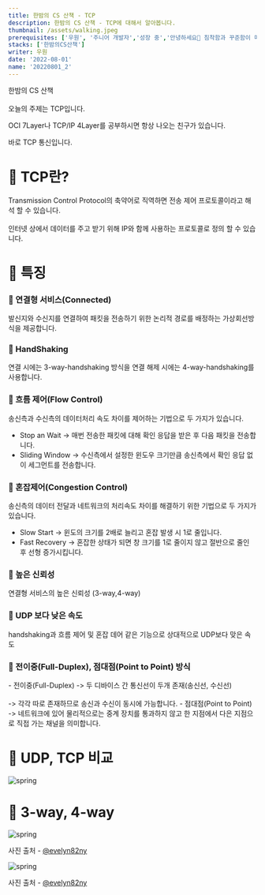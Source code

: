 ```yaml
---
title: 한밤의 CS 산책 - TCP
description: 한밤의 CS 산책 - TCP에 대해서 알아봅니다.
thumbnail: /assets/walking.jpeg
prerequisites: ['우원', '주니어 개발자','성장 중','안녕하세요👏 침착함과 꾸준함이 매력인 주니어 개발자 우원입니다.']
stacks: ['한밤의CS산책']
writer: 우원
date: '2022-08-01'
name: '20220801_2' 
---
```


한밤의 CS 산책<br></br>
오늘의 주제는 TCP입니다.

OCI 7Layer나 TCP/IP 4Layer를 공부하시면
항상 나오는 친구가 있습니다.

바로 TCP 통신입니다.

# 🧐 TCP란?

<div className="bg-gray-50 my-4 px-4 py-2 border-l-4 border-green-400 hover:bg-gray-100 hover:border-indigo-400 transition duration-300 ease-in-out">
Transmission Control Protocol의 축약어로 직역하면 전송 제어 프로토콜이라고 해석 할 수 있습니다. <br></br>
인터넷 상에서 데이터를 주고 받기 위해 IP와 함께 사용하는 프로토콜로 정의 할 수 있습니다.
</div>

# 🧐 특징 
### 🧩 연결형 서비스(Connected)

<div className="bg-gray-50 my-4 px-4 py-2 border-l-4 border-green-400 hover:bg-gray-100 hover:border-indigo-400 transition duration-300 ease-in-out">
발신지와 수신지를 연결하여 패킷을 전송하기 위한 논리적 경로를 배정하는 가상회선방식을 제공합니다.
</div>

### 🧩 HandShaking

<div className="bg-gray-50 my-4 px-4 py-2 border-l-4 border-green-400 hover:bg-gray-100 hover:border-indigo-400 transition duration-300 ease-in-out">
연결 시에는 3-way-handshaking 방식을 연결 해제 시에는 4-way-handshaking를 사용합니다.
</div>

### 🧩 흐름 제어(Flow Control)

<div className="bg-gray-50 my-4 px-4 py-2 border-l-4 border-green-400 hover:bg-gray-100 hover:border-indigo-400 transition duration-300 ease-in-out">
송신측과 수신측의 데이터처리 속도 차이를 제어하는 기법으로 두 가지가 있습니다.

- Stop an Wait
-> 매번 전송한 패킷에 대해 확인 응답을 받은 후 다음 패킷을 전송합니다.
- Sliding Window
-> 수신측에서 설정한 윈도우 크기만큼 송신측에서 확인 응답 없이 세그먼트를 전송합니다.
</div>

### 🧩 혼잡제어(Congestion Control)

<div className="bg-gray-50 my-4 px-4 py-2 border-l-4 border-green-400 hover:bg-gray-100 hover:border-indigo-400 transition duration-300 ease-in-out">
송신측의 데이터 전달과 네트워크의 처리속도 차이를 해결하기 위한 기법으로 두 가지가 있습니다.

- Slow Start
-> 윈도의 크기를 2배로 늘리고 혼잡 발생 시 1로 줄입니다.
- Fast Recovery
-> 혼잡한 상태가 되면 창 크기를 1로 줄이지 않고 절반으로 줄인 후 선형 증가시킵니다.
</div>


### 🧩 높은 신뢰성

<div className="bg-gray-50 my-4 px-4 py-2 border-l-4 border-green-400 hover:bg-gray-100 hover:border-indigo-400 transition duration-300 ease-in-out">
연결형 서비스의 높은 신뢰성 (3-way,4-way)
</div>

### 🧩 UDP 보다 낮은 속도

<div className="bg-gray-50 my-4 px-4 py-2 border-l-4 border-green-400 hover:bg-gray-100 hover:border-indigo-400 transition duration-300 ease-in-out">
handshaking과 흐름 제어 및 혼잡 데어 같은 기능으로 상대적으로 UDP보다 맞은 속도
</div>

### 🧩 전이중(Full-Duplex), 점대점(Point to Point) 방식

<div className="bg-gray-50 my-4 px-4 py-2 border-l-4 border-green-400 hover:bg-gray-100 hover:border-indigo-400 transition duration-300 ease-in-out">
- 전이중(Full-Duplex)
-> 두 디바이스 간 통신선이 두개 존재(송신선, 수신선)<br></br>
-> 각각 따로 존재하므로 송신과 수신이 동시에 가능합니다.
- 점대점(Point to Point)
-> 네트워크에 있어 물리적으로는 중계 장치를 통과하지 않고 한 지점에서 다은 지점으로 직접 가는 채널을 의미합니다.
</div>

# 🧐 UDP, TCP 비교

<div className="flex justify-center items-center py-5">
  <img src="https://velog.velcdn.com/images/thewoowon/post/97adc8fd-1034-4618-ab85-6b6e76426c84/image.png" alt="spring"/>
</div>

# 🧐 3-way, 4-way

<div className="flex justify-center items-center py-5">
  <img src="https://velog.velcdn.com/images/thewoowon/post/7a6e2490-641d-45d8-be69-bdf523881f9d/image.png" alt="spring"/>
</div>

<p className="text-center py-3">
    사진 출처 -
    <span><a target="_blank" href="https://velog.io/@evelyn82ny/4-way-handshake" className="a-custom">@evelyn82ny</a></span>
</p>

<div className="flex justify-center items-center py-5">
  <img src="https://velog.velcdn.com/images/thewoowon/post/efaa7508-4a12-42b4-bb2c-fb253efd9c3e/image.png" alt="spring"/>
</div>

<p className="text-center py-3">
    사진 출처 -
    <span><a target="_blank" href="https://velog.io/@evelyn82ny/4-way-handshake" className="a-custom">@evelyn82ny</a></span>
</p>
